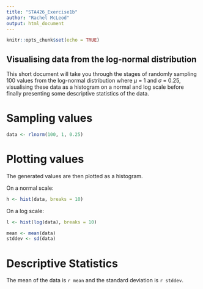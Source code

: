 ---
title: "STA426_Exercise1b"
author: "Rachel McLeod"
output: html_document
---

```{r setup, include=FALSE}
knitr::opts_chunk$set(echo = TRUE)
```

## Visualising data from the log-normal distribution

This short document will take you through the stages of randomly sampling 100 values from the log-normal distribution where $\mu$ = 1 and $\sigma$ = 0.25, visualising these data as  a histogram on a normal and log scale before finally presenting some descriptive statistics of the data.

# Sampling values

```{r sampling}
data <- rlnorm(100, 1, 0.25)
```

# Plotting values

The generated values are then plotted as a histogram.

On a normal scale:

```{r histo, echo=TRUE}
h <- hist(data, breaks = 10)
```

On a log scale:

```{r logscale, echo=TRUE}
l <- hist(log(data), breaks = 10)
```
```{r stats, echo=FALSE}
mean <- mean(data)
stddev <- sd(data)
```

# Descriptive Statistics

The mean of the data is `r mean` and the standard deviation is `r stddev`.